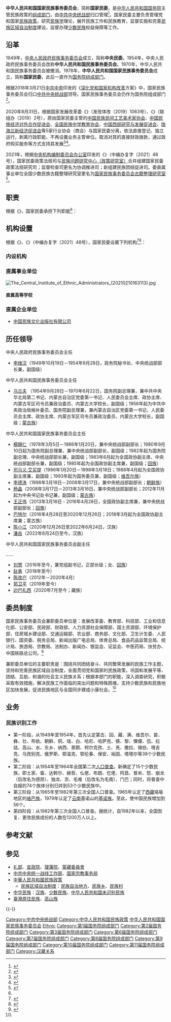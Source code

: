 {{Infobox PRCG
|机构名称=中华人民共和国<br>国家民族事务委员会
|标志1=National Emblem of the People's Republic of China (2).svg
|标志1说明=[[s:国务院关于国家行政机关和企业事业单位社会团体印章管理的规定|1999年规定]]：[[印章|印章]][[直径|直径]]5厘米，中央刊[[中华人民共和国国徽|国徽]]，由[[中华人民共和国国务院|国务院]]制发。
|职位1=主任
|人员1=[[潘岳_(1960年)|潘岳]]
|职位3=副主任
|人员3=[[刘慧|刘慧]]、{{wrap}}[[赵勇_(1963年1月)|赵勇]]、{{wrap}}[[边巴扎西_(1964年)|边巴扎西]]、{{wrap}}[[郭卫平|郭卫平]]
|人数3=4
|职位4=专职委员（副部长级）
|人员4=[[张京泽|张京泽]]、{{wrap}}[[孙学玉|孙学玉]]
|人数4=2
|业务上级 = [[中共中央统一战线工作部|中共中央统一战线工作部]]
|组织上级 = [[中华人民共和国国务院|中华人民共和国国务院]]
|中共本级 =中国共产党国家民族事务委员会党组
|本级纪检监察=[[中央纪律检查委员会国家监察委员会驻中央统一战线工作部纪检监察组|中央纪委国家监委驻中央统战部纪检监察组]]
|机构类型=[[国务院组成部门|国务院组成部门]]
|行政级别=正部级
|地址1=[[北京市|北京市]][[西城区|西城区]][[复兴门内大街|复兴门内大街]]甲49号
|邮编1=100800
|官网={{URL|https://www.neac.gov.cn/}}
|a=[[国家宗教事务局|国家宗教事务局]]
}}

'''中华人民共和国国家民族事务委员会'''，简称'''国家民委'''，是[[中华人民共和国国务院|中华人民共和国国务院]]主管民族政策的[[国务院组成部门|组成部门]]，由[[中共中央统一战线工作部|中共中央统战部]]归口管理<ref name="官方简称">{{Cite web|title=关于转发国务院机构简称的通知|url=http://www.haikou.gov.cn/xxgk/szfbjxxgk/zfgb/2008zfgb/2008nd12q/201103/t20110306_187419.html|accessdate=2020-09-02|author=海口市档案局|publisher=海口市政府门户网站|archive-date=2013-12-26|archive-url=https://web.archive.org/web/20131226072835/http://www.haikou.gov.cn/xxgk/szfbjxxgk/zfgb/2008zfgb/2008nd12q/201103/t20110306_187419.html|dead-url=no}}</ref>。国家民委主要负责管理党和国家[[中華人民共和國民族政策|民族政策]]，研究[[民族学|民族学]]理论，展开民族工作和民族教育，监督实施和完善[[民族区域自治制度|民族区域自治制度]]建设，监督办理[[少数民族|少数民族]]权益保障等工作。

== 沿革 ==
1949年，[[中央人民政府民族事务委员会|中央人民政府民族事务委员会]]成立，简称'''中央民委'''。1954年，中央人民政府民族事务委员会改称'''中华人民共和国民族事务委员会'''。1970年，中华人民共和国民族事务委员会被撤消。1978年，'''中华人民共和国国家民族事务委员会'''成立，简称'''国家民委'''，此后一直作为[[国务院组成部门|国务院组成部门]]。

根据2018年3月21日[[中国共产党中央委员会|中共中央]]印发的《[[深化党和国家机构改革|深化党和国家机构改革]]方案》中，国家民族事务委员会归口[[中共中央统一战线工作部|中共中央统战部]]领导。国家民族事务委员会仍作为国务院组成部门<ref name="fangan">{{Cite web|title=中共中央印发《深化党和国家机构改革方案》|url=http://www.xinhuanet.com/2018-03/21/c_1122570517.htm|accessdate=2020-09-02|date=2018-03-21|publisher=新华网|archive-date=2020-05-30|archive-url=https://web.archive.org/web/20200530162114/http://www.xinhuanet.com/2018-03/21/c_1122570517.htm|dead-url=yes}}</ref>。

2020年8月31日，根据国家发展改革委《{{s|关于全面推开行业协会商会与行政机关脱钩改革的实施意见}}》（发改体改〔2019〕1063号）、《{{s|关于做好全面推开全国性行业协会商会与行政机关脱钩改革工作的通知}}》（联组办〔2019〕2号），原由国家民委主管的[[中国民族民间工艺美术家协会|中国民族民间工艺美术家协会]]、[[中国民族经济对外合作促进会|中国民族经济对外合作促进会]]、[[全国民族中学教育协会|全国民族中学教育协会]]、[[中国西部研究与发展促进会|中国西部研究与发展促进会]]、[[陇海兰新经济促进会|陇海兰新经济促进会]]等5家行业协会（商会）与国家民委分离，依法直接登记、独立运行，剥离行政职能，不再设置业务主管单位。取消对其的直接财政拨款，通过政府购买服务等方式支持其发展<ref name="报道0102A">{{cite web|title=关于全面推开行业协会商会与行政机关脱钩改革的实施意见|url=http://www.gov.cn/xinwen/2019-06/17/content_5400947.htm|accessdate=2021-01-02|author=国家发展和改革委员会|website=中国政府网|archive-url=https://web.archive.org/web/20210116153951/http://www.gov.cn/xinwen/2019-06/17/content_5400947.htm|archive-date=2021-01-16|dead-url=no}}</ref><ref name="报道0102B">{{cite web|title=关于做好全面推开全国性行业协会商会与行政机关脱钩改革工作的通知|url=http://www.gov.cn/xinwen/2019-06/21/content_5402133.htm|accessdate=2021-01-02|author=行业协会商会与行政机关脱钩联合工作组办公室|website=中国政府网|archive-url=https://web.archive.org/web/20210102100431/http://www.gov.cn/xinwen/2019-06/21/content_5402133.htm|archive-date=2021-01-02|dead-url=no}}</ref>。

2021年，根据[[中央机构编制委员会办公室|中央机构编制委员会办公室]]印发的《{{s|中央编办关于调整国家民委机构编制的批复}}》（中编办复字〔2021〕48号），国家民委政策法规司与[[国家民族事务委员会民族问题研究中心|民族问题研究中心（政策研究室）]]合并组建国家民委政策法规研究司；监督检查司更名为协调推进司；新组建民族团结促进司。委直属事业单位全国少数民族古籍整理研究室更名为[[国家民族事务委员会古籍整理研究室|国家民族事务委员会古籍整理研究室]]<ref>{{cite web |title=国家民委关于张谋等同志任免职的通知 |url=https://www.neac.gov.cn/seac/xxgk/202111/1155864.shtml |website=国家民族事务委员会 |accessdate=2022-06-17}}</ref>。

== 职责 ==
根据《{{s|国家民族事务委员会职能配置、内设机构和人员编制规定}}》，国家民委承担下列职能<ref name="三定方案"/>：
{{columns-list|2|
# 制订有关民族问题的政策、法规，开展民族政策、法规的宣传教育工作，检查民族政策、法规的执行情况。
# 指导、监督有关民族区域自治制度的建设和民族区域自治法的贯彻实施。
# 协调民族关系，办理有关保障少数民族各项权利的事宜。
# 参与制订有关民族地区国民经济和社会发展的中长期规划和年度计划，会同有关部门研究制订民族地区改革开放、发展经济的特殊政策和措施，参与有关少数民族和民族地区的专项贷款、专项资金的分配和使用管理。
# 会同有关部门推进和协调经济发达地区与民族地区的对口支援，会同有关部门做好民族地区的扶贫工作。
# 研究民族理论和民族政策，组织协调对全国民族问题的综合调查研究。
# 参与研究制订发展少数民族和民族地区教育、文化、科技、卫生、体育等事业的方针、政策和规划，管理所属民族院校和文化事业单位。
# 管理全国少数民族语言文字工作和民族古籍整理工作，指导少数民族语言文字的翻译和编辑出版工作。
# 协助组织、人事部门做好少数民族干部的培养、教育和使用工作，联系少数民族干部。
# 研究世界民族情况，开展有关少数民族的对外宣传工作，参与办理涉及联合国反对种族歧视等国际条约的有关事务；管理有关的涉外事务，办理居住国外的少数民族同胞回国探亲、旅游、定居和组织接待国内少数民族学习、参观、考察等事宜。
# 指导各省、自治区、直辖市民族事务委员会的业务工作，加强同民族自治地方的联系。
# 承办国务院交办的其他事项。
}}

==机构设置==
根据《{{s|国家民族事务委员会职能配置、内设机构和人员编制规定}}》、《{{s|中央编办关于调整国家民委机构编制的批复}}》（中编办复字〔2021〕48号），国家民委设置下列机构<ref name="三定方案">{{Cite web|title=国务院办公厅关于印发国家民族事务委员会职能配置、内设机构和人员编制方案的通知（国办发〔1994〕57号）|url=http://www.gov.cn/zhengce/content/2010-11/15/content_7901.htm|accessdate=2020-09-02|author=国务院办公厅|publisher=中国政府网|archive-url=https://web.archive.org/web/20201009090007/http://www.gov.cn/zhengce/content/2010-11/15/content_7901.htm|archive-date=2020-10-09|dead-url=no}}</ref><ref name="报道0826A">{{cite web|title=财政部办公厅、中宣部文改办关于报送2018年中央文化企业改革发展情况报告的通知（财办文〔2019〕26号）附件2：文化企业名单|url=http://jkw.mof.gov.cn/zhengcefabu/201907/t20190715_3300215.htm|accessdate=2020-08-26|author=财政部办公厅、中宣部文改办|website=中华人民共和国财政部|archive-url=https://web.archive.org/web/20200910090031/http://jkw.mof.gov.cn/zhengcefabu/201907/t20190715_3300215.htm|archive-date=2020-09-10|dead-url=no}}</ref>：

===内设机构===
{{columns-list|2|
* [[国家民族事务委员会办公厅|办公厅]]
* [[国家民族事务委员会政策法规司|政策法规研究司]]
* [[国家民族事务委员会协调推进司|协调推进司]]
* [[国家民族事务委员会民族团结促进司|民族团结促进司]]
* [[国家民族事务委员会经济发展司|经济发展司]] 
* [[国家民族事务委员会文化宣传司|文化宣传司]]
* [[国家民族事务委员会教育科技司|教育科技司]]
* [[国家民族事务委员会国际交流司|国际交流司]]
* [[国家民族事务委员会财务司|财务司]]
* [[国家民族事务委员会人事司|人事司]]
* [[中国共产党国家民族事务委员会机关委员会|机关党委]]
* [[国家民族事务委员会离退休干部局|离退休干部局]]
}}

===直属事业单位===
[[File:The_Central_Institute_of_Ethnic_Administrators_(20210210163113).jpg|thumb]]
{{columns-list|2|
* [[国家民族事务委员会舆情中心|舆情中心]]
* [[国家民族事务委员会古籍整理研究室|古籍整理研究室]]
* [[国家民族事务委员会机关服务中心|机关服务中心（机关服务局）]]
* [[中央民族干部学院|中央民族干部学院]]
* [[中国民族语文翻译中心|中国民族语文翻译中心（中国民族语文翻译局）]]
* [[中央民族歌舞团|中央民族歌舞团]]
* [[民族出版社|民族出版社]]
* [[民族画报社|民族画报社]]
* [[民族团结杂志社|民族团结杂志社]]
* [[民族文化宫|民族文化宫]]
* [[中国民族博物馆|中国民族博物馆]]
* [[中国民族报社|中国民族报社]]
}}

==== 直属高等学校 ====
{{columns-list|2|
* [[中央民族大学|中央民族大学]]
* [[中南民族大学|中南民族大学]]
* [[西南民族大学|西南民族大学]]
* [[西北民族大学|西北民族大学]]
* [[北方民族大学|北方民族大学]]
* [[大连民族大学|大连民族大学]]
}}

=== 直属企业单位 ===
* [[中国民族文化出版社|中国民族文化出版社有限公司]]

== 历任领导 ==
{{col-begin}}
{{col-2}}
; 中央人民政府民族事务委员会主任
* [[李维汉|李维汉]]（1949年10月19日－1954年9月28日，政务院秘书长、中央统战部部长兼，副国级）

; 中华人民共和国民族事务委员会主任
* [[乌兰夫|乌兰夫]] {{Small|[[中国人民解放军上将|上将]]}}（1954年9月28日－1970年6月22日，国务院副总理兼，兼中共中央华北局第二书记、内蒙古自治区党委第一书记、人民委员会主席、政协主席、内蒙古军区司令员兼政治委员、内蒙古大学校长，副国级；1956年起为中共中央政治局候补委员、国务院副总理兼，兼内蒙古自治区党委第一书记、人民委员会主席、政协主席、内蒙古军区司令员兼政治委员、内蒙古大学校长，副国级；[[蒙古族|蒙古族]]）

; 中华人民共和国国家民族事务委员会主任
* [[楊靜仁|楊靜仁]]（1978年3月5日－1986年1月20日，兼中央统战部副部长；1980年9月10日起为国务院副总理兼，兼中央统战部副部长，副国级；1982年起为国务院副总理、中央统战部部长兼，副国级；1983年6月起为全国政协副主席、中央统战部副部长兼，副国级；1985年起为全国政协副主席兼，副国级；[[回族|回族]]）
* [[司马义·艾买提|司马义·艾买提]]（1986年1月20日－1998年3月18日；1988年4月起为全国政协副主席兼，副国级；1993年起为国务委员兼，副国级；[[维吾尔族|维吾尔族]]）
* [[李德洙|李德洙]]（1998年3月18日－2008年3月17日，兼中央统战部副部长；[[朝鲜族|朝鲜族]]）
* [[杨晶|杨晶]]（2008年3月17日－2013年3月16日，兼中央统战部副部长；2012年11月起为中央书记处书记兼，副国级；[[蒙古族|蒙古族]]）
* [[王正伟|王正伟]]（2013年3月16日 - 2016年4月28日，全国政协副主席兼，兼中央统战部副部长；[[回族|回族]]）
* [[巴特尔_(1955年)|巴特尔]]（2016年4月28日至2020年12月26日；2018年3月起为全国政协副主席兼；蒙古族）
* [[陈小江|陈小江]]（2020年12月26日至2022年6月24日，汉族）
* [[潘岳_(1960年)|潘岳]]（2022年6月24日至今，汉族）
{{col-2}}
; 中华人民共和国国家民族事务委员会副主任
……
* [[刘慧|刘慧]]（2016年至今，兼党组副书记，正部长级；女、[[回族|回族]]）
* [[赵勇_(1963年1月)|赵勇]]（2018年至今）
* [[陈改户|陈改户]]（2012年－2020年4月）
* [[郭卫平|郭卫平]]（2019年至今）
* [[边巴扎西_(1964年)|边巴扎西]]（2020年7月至今；藏族）
{{col-end}}

==委员制度==
国家民族事务委员会兼职委员单位是：发展改革委、教育部、科技部、工业和信息化部、公安部、民政部、财政部、人力资源社会保障部、国土资源部、环境保护部、住房城乡建设部、交通运输部、农业部、商务部、文化部、卫生计生委、人民银行、国资委、税务总局、新闻出版广电总局、体育总局、食品药品监管总局、统计局、旅游局、宗教局、法制办、新闻办、银监会、证监会、中医药局、扶贫办、中国铁路总公司。<ref name="#1">{{Cite web|url=http://www.seac.gov.cn/col/col30/index.html|title=国家民委门户网站 委员单位职责|accessdate=2016-07-20|work=www.seac.gov.cn|archive-date=2018-09-30|archive-url=https://web.archive.org/web/20180930051211/http://www.seac.gov.cn/col/col30/index.html|dead-url=no}}</ref>

兼职委员单位的主要职责是：围绕共同团结奋斗、共同繁荣发展的民族工作主题，坚持和完善民族区域自治制度，全面贯彻党和国家的民族政策，巩固和发展平等、团结、互助、和谐的社会主义民族关系；根据本部门的职能，深入调查研究，积极采取有效措施，解决民族工作面临的突出问题和特殊困难，支持少数民族和民族地区加快发展，促进民族地区与全国同步建成小康社会。<ref name="#1"/>

== 业务 ==
=== 民族识别工作 ===
{{See also|中國民族列表|中华人民共和国未识别民族}}
* 第一阶段，从1949年至1954年，首先认定蒙古、回、藏、满、维吾尔、苗、彝、壮、布依、朝鲜、侗、瑶、白、哈尼、哈萨克、傣、黎、傈僳、佤、拉祜、高山、水、东乡、纳西、景颇、柯尔克孜、土、羌、撒拉、锡伯、塔吉克、乌孜别克、俄罗斯、鄂温克、鄂伦春、保安、裕固、塔塔尔等38个少数民族。
* 第二阶段：从1954年至1964年全国第二次[[人口普查|人口普查]]。新确定了15个少数民族，即土家、畲、达斡尔、赫哲、仫佬、布朗、仡佬、阿昌、普米、怒、崩龙（后改名为德昂）、独龙、京、毛难（后改名为毛南）、门巴；同时，将普查中自报的74个族体分别归并到53个少数民族中。
* 第三阶段：从1965年至1982年第三次全国人口普查。1965年认定了[[西藏自治区|西藏]]珞瑜地区的[[珞巴族|珞巴族]]，1979年认定了[[云南省|云南]]基诺山的[[基诺族|基诺族]]。至此，使中国民族增加到56个。
* 第四阶段：从1982年第三次全国人口普查。据统计，自1982年以来，全国恢复、更改民族成份的人数在1200万人以上。

== 参考文献 ==
{{Reflist|30em}}

== 参见 ==
{{Portal box|中华人民共和国}}
* [[礼部|礼部]]、[[宣政院|宣政院]]、[[理藩院|理藩院]]、[[蒙藏委員會|蒙藏委員會]]
* [[中共中央统一战线工作部|中共中央统一战线工作部]]、[[国家宗教事务局|国家宗教事务局]]
* [[中華人民共和國民族政策|中華人民共和國民族政策]]
** [[民族区域自治制度|民族区域自治制度]]：[[民族自治地方|民族自治地方]]、[[民族乡|民族乡]]、[[民族村|民族村]]
* [[中华民族|中华民族]]：[[汉族|汉族]]、[[少数民族|少数民族]]、[[中华人民共和国未识别民族|中华人民共和国未识别民族]]
* [[臺灣原住民族|臺灣原住民族]]、[[高山族|高山族]]

{{-}}
{{s-start}}
{{s-off|[[国务院组成部门|国务院组成部门]]}}
{{s-before|[[中央人民政府民族事务委员会|中央人民政府民族事务委员会]]}}
{{s-title|国务院民族事务主管部门|1954年9月28日至1970年6月22日<br>1978年3月5日至今}}
{{s-inc}}
{{s-end}}
{{中华民族}}
{{国务院}}
{{国务院/本届|组成部门}}

[[Category:中共中央统战部|Category:中共中央统战部]]
[[Category:中华人民共和国民族政策|Category:中华人民共和国民族政策]]
[[Category:中华人民共和国国家民族事务委员会|]]
[[Category:1978年建立政府機構|Ethnic]]
[[Category:第1届国务院组成部门|Category:第1届国务院组成部门]]
[[Category:第2届国务院组成部门|Category:第2届国务院组成部门]]
[[Category:第3届国务院组成部门|Category:第3届国务院组成部门]]
[[Category:第6届国务院组成部门|Category:第6届国务院组成部门]]
[[Category:第7届国务院组成部门|Category:第7届国务院组成部门]]
[[Category:第8届国务院组成部门|Category:第8届国务院组成部门]]
[[Category:第9届国务院组成部门|Category:第9届国务院组成部门]]
[[Category:第10届国务院组成部门|Category:第10届国务院组成部门]]
[[Category:第11届国务院组成部门|Category:第11届国务院组成部门]]
[[Category:汉藏关系|Category:汉藏关系]]